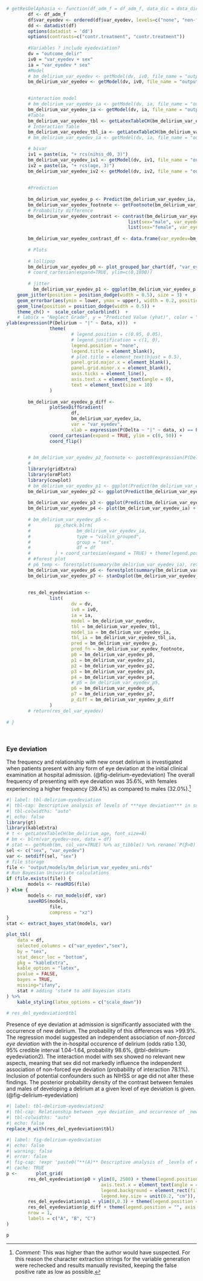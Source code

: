 ```r
# getResDelAphasia <- function(df_adm_f = df_adm_f, data_dic = data_dic){
        df <- df_adm_f
        df$var_eyedev <- ordered(df$var_eyedev, levels=c("none", "non-forced", "forced"))
        dd <- datadist(df)
        options(datadist = 'dd')
        options(contrasts=c("contr.treatment", "contr.treatment"))
        
        #Variables ? include eyedeviation?
        dv = "outcome_delir"
        iv0 = "var_eyedev + sex"
        ia = "var_eyedev * sex"
        #Model
        # bm_delirium_var_eyedev <- getModel(dv, iv0, file_name = "output/models/bm_delirium_var_eyedev", data = df, force_overwrite = FALSE)
        bm_delirium_var_eyedev <- getModel(dv, iv0, file_name = "output/models/bm_delirium_var_eyedev", data = df, force_overwrite = FALSE)

        
        #interaction model
        # bm_delirium_var_eyedev_ia <- getModel(dv, ia, file_name = "output/models/bm_delirium_var_eyedev_ia", data = df, force_overwrite = FALSE)
        bm_delirium_var_eyedev_ia <- getModel(dv, ia, file_name = "output/models/bm_delirium_var_eyedev_ia", data = df, force_overwrite = FALSE)
        #Table
        bm_delirium_var_eyedev_tbl <- getLatexTableCH(bm_delirium_var_eyedev, font_size=8)
        # Interaction Table
        bm_delirium_var_eyedev_tbl_ia <- getLatexTableCH(bm_delirium_var_eyedev_ia, font_size=8, interactions_only = TRUE)
        # bm_delirium_var_eyedev_ia <- getModel(dv, ia, file_name = "output/models/bm_delirium_var_eyedev_ia", data = df, force_overwrite = FALSE, imputation = TRUE)

        # bivar
        iv1 = paste(ia, "+ rcs(nihss_d0, 3)")
        bm_delirium_var_eyedev_iv1 <- getModel(dv, iv1, file_name = "output/models/bm_delirium_var_eyedev_iv1", data = df, force_overwrite = FALSE)
        iv2 = paste(ia, "+ rcs(age, 3)")
        bm_delirium_var_eyedev_iv2 <- getModel(dv, iv2, file_name = "output/models/bm_delirium_var_eyedev_iv2", data = df, force_overwrite = FALSE)
        
        
        #Prediction
        
        bm_delirium_var_eyedev_p <- Predict(bm_delirium_var_eyedev_ia, var_eyedev,  sex, funint=FALSE, fun=plogis, conf.int = TRUE)
        bm_delirium_var_eyedev_footnote <- getFootnote(bm_delirium_var_eyedev_p)
        # Probability difference
        bm_delirium_var_eyedev_contrast <- contrast(bm_delirium_var_eyedev_ia, 
                                             list(sex="male", var_eyedev=c(bm_delirium_var_eyedev_p$var_eyedev)),
                                             list(sex="female", var_eyedev=c(bm_delirium_var_eyedev_p$var_eyedev)))
        
        bm_delirium_var_eyedev_contrast_df <- data.frame(var_eyedev=bm_delirium_var_eyedev_contrast$var_eyedev, probability=bm_delirium_var_eyedev_contrast$PP)
        
        # Plots
        
        # lollipop
        bm_delirium_var_eyedev_p0 <- plot_grouped_bar_chart(df, "var_eyedev", "sex", chart_type = "lollipop")  
        # coord_cartesian(expand=TRUE, ylim=c(0,1800))
        
        # jitter
          bm_delirium_var_eyedev_p1 <- ggplot(bm_delirium_var_eyedev_p %>% as_tibble(), aes(x = var_eyedev, y = yhat, color = sex, group = sex)) +
    geom_jitter(position = position_dodge(width = 0.5), size = 3) +  
    geom_errorbar(aes(ymin = lower, ymax = upper), width = 0.2, position = position_dodge(width = 0.5)) +  # Adding error bars with the same jitter
    geom_line(position = position_dodge(width = 0.5)) + 
    theme_ch() +  scale_color_colorblind()  +
    # labs(x = "Neglect Grade", y = "Predicted Value (yhat)", color = "Sex") +  # Adding labels + coor_flip()
ylab(expression(P(Delirium ~ "|" ~ Data, x)))  +
                theme(
                        # legend.position = c(0.95, 0.05),
                        # legend.justification = c(1, 0),
                        legend.position = "none",
                        legend.title = element_blank(),
                        # plot.title = element_text(hjust = 0.5),
                        panel.grid.major.x = element_blank(),
                        panel.grid.minor.x = element_blank(),
                        axis.ticks = element_line(),
                        axis.text.x = element_text(angle = 0),
                        text = element_text(size = 10)
                )
        
        bm_delirium_var_eyedev_p_diff <-
                plotSexDiffGradient(
                        df,
                        bm_delirium_var_eyedev_ia,
                        var = "var_eyedev",
                        xlab = expression(P(Delta ~ "|" ~ data, x) == P(theta[F]-theta[M]))) +
                coord_cartesian(expand = TRUE, ylim = c(0, 50)) +
                coord_flip()
        

        # bm_delirium_var_eyedev_p2_footnote <- paste0(expression(P(Delta ~ "|" ~ data, x)), " is the posterior probability density of the contrast between females and males of developing a delirium at a given level of eyedeviation x.")
        # 
        library(gridExtra)
        library(ormPlot)
        library(cowplot)
        # bm_delirium_var_eyedev_p1 <- ggplot(Predict(bm_delirium_var_eyedev_ia, var_eyedev)) + theme_ch() + scale_color_viridis(discrete = TRUE, option = "D") + theme(plot.margin = unit(c(0.5,0,0,0.5), "cm"))
        bm_delirium_var_eyedev_p2 <- ggplot(Predict(bm_delirium_var_eyedev_ia, sex)) + theme_ch() + scale_color_viridis(discrete = TRUE, option = "D") + coord_cartesian(expand = TRUE, ylim = c(-4, 0)) + theme(plot.margin = unit(c(0.5,0,0,0.5), "cm"))
        
        bm_delirium_var_eyedev_p3 <- ggplot(Predict(bm_delirium_var_eyedev_ia, var_eyedev, sex, conf.int = FALSE)) + theme_ch() + scale_color_viridis(discrete = TRUE, option = "D")+ theme(plot.margin = unit(c(0.5,0,0,0.5), "cm")) 
        bm_delirium_var_eyedev_p4 <- plot(bm_delirium_var_eyedev_ia) + theme_ch() + scale_color_viridis(discrete = TRUE, option = "D") + coord_cartesian(expand = TRUE, xlim = c(-3, 3)) + theme(plot.margin = unit(c(0.5,0,0,0.5), "cm"))
        
        # bm_delirium_var_eyedev_p5 <-
        #         pp_check.blrm(
        #                 bm_delirium_var_eyedev_ia,
        #                 type = "violin_grouped",
        #                 group = "sex",
        #                 df = df
        #         ) + coord_cartesian(expand = TRUE) + theme(legend.position = "top", plot.margin = unit(c(0.5, 0, 0, 1), "cm"))
        # #forest plot
        # p6_temp <- forestplot(summary(bm_delirium_var_eyedev_ia), return_ggplots = TRUE)
        bm_delirium_var_eyedev_p6 <- forestplot(summary(bm_delirium_var_eyedev), return_ggplots = TRUE)
        bm_delirium_var_eyedev_p7 <- stanDxplot(bm_delirium_var_eyedev_ia, which="sex=male") + theme_ch() + coord_cartesian(expand = TRUE, xlim=c(0,1400), ylim=c(-10,25)) + coord_flip() + theme(plot.margin = unit(c(0.5,0,0,0.5), "cm"))
        
        
        res_del_eyedeviation <-
                list(
                        dv = dv,
                        iv0 = iv0,
                        ia = ia,
                        model = bm_delirium_var_eyedev,
                        tbl = bm_delirium_var_eyedev_tbl,
                        model_ia = bm_delirium_var_eyedev_ia,
                        tbl_ia = bm_delirium_var_eyedev_tbl_ia,
                        pred = bm_delirium_var_eyedev_p,
                        pred_fn = bm_delirium_var_eyedev_footnote,
                        p0 = bm_delirium_var_eyedev_p0,
                        p1 = bm_delirium_var_eyedev_p1,
                        p2 = bm_delirium_var_eyedev_p2,
                        p3 = bm_delirium_var_eyedev_p3,
                        p4 = bm_delirium_var_eyedev_p4,
                        # p5 = bm_delirium_var_eyedev_p5,
                        p6 = bm_delirium_var_eyedev_p6,
                        p7 = bm_delirium_var_eyedev_p7,
                        p_diff = bm_delirium_var_eyedev_p_diff
                )
        # return(res_del_var_eyedev)
        
# }
        
            

```

### Eye deviation

The frequency and relationship with new onset delirium is investigated when patients present with any form of eye deviation at the initial clinical examination at hospital admission. (@fig-delirium-eyedeviation) The overall frequency of presenting with eye deviation was 35.6%, with females experiencing a higher frequency (39.4%) as compared to males (32.0%).[^results_eyedeviation-1]

[^results_eyedeviation-1]: *Comment:* This was higher than the author would have suspected. For this reason the character extraction strings for the variable generation were rechecked and results manually revisited, keeping the false positive rate as low as possible.

```r
#| label: tbl-delirium-eyedeviation
#| tbl-cap: Descriptive analysis of levels of ***eye deviation*** in subgroups of sex
#| tbl-colwidths: "auto"
#| echo: false
library(gt)
library(kableExtra)
# t <- getLatexTableCH(bm_delirium_age, font_size=8)
# bm <- blrm(var_eyedev~sex, data = df)
# stat <- getRsmb(bm, col_var=TRUE) %>% as_tibble() %>% rename(`P(β>0)`=P)
sel <- c("sex", "var_eyedev")
var <- setdiff(sel, "sex")
# file storage
file <- "output/models/bm_delirium_var_eyedev_uni.rds"
# Run Bayesian Univariate calculations
if (file.exists(file)) {
        models <- readRDS(file)
} else {
        models <- run_models(df, var)
        saveRDS(models,
                file,
                compress = "xz")
}
stat <- extract_bayes_stat(models, var)

plot_tbl(
    data = df,
    selected_columns = c("var_eyedev","sex"),
    by = "sex",
    stat_descr_loc = "bottom",
    pkg = "kableExtra",
    kable_option = "latex",
    pvalue = FALSE,
    bayes = TRUE,
    missing="ifany",
    stat # adding 'stat# to add bayesian stats
) %>%
    kable_styling(latex_options = c("scale_down"))

# res_del_eyedeviation$tbl
```

Presence of eye deviation at admission is significantly associated with the occurrence of new delirium. The probability of this differences was \>99.9%. The regression model suggested an independent association of *non-forced eye deviation* with the in-hospital occurence of delirium (odds ratio 1.30, 95% credible interval 1.04--1.64, probability 98.6%, @tbl-delirium-eyedeviation2). The interaction model with sex showed no relevant new aspects, meaning that sex did not markedly influence the independent association of non-forced eye deviation (probability of interaction 78.1%). Inclusion of potential confounders such as NIHSS or age did not alter these findings. The posterior probability density of the contrast between females and males of developing a delirium at a given level of eye deviation is given. (@fig-delirium-eyedeviation)

```r
#| label: tbl-delirium-eyedeviation2
#| tbl-cap: Relationship between _eye deviation_ and occurrence of _new delirium_
#| tbl-colwidths: "auto"
#| echo: false
replace_H_with(res_del_eyedeviation$tbl)
```

```r
#| label: fig-delirium-eyedeviation
#| echo: false
#| warning: false
#| error: false
#| fig-cap: !expr 'paste0("**(A)** Descriptive analysis of _levels of eye deviation (no, non-forced, forced)_ stratified by biological sex. **(B)** Probability of occurrence of a new delirium given the different levels of eye deviation comparing females and males, **(C)** Differences in posterior probability of females - males in each level of eye deviation")'
#| cache: TRUE
p <-       plot_grid(
        res_del_eyedeviation$p0 + ylim(0, 2500) + theme(legend.position = c(0.83,0.95), 
                                   axis.text.x = element_text(angle = 45, hjust = 1),
                                   legend.background = element_rect(fill = NA),
                                   legend.key.size = unit(0.2, "cm")),
        res_del_eyedeviation$p1 + ylim(0,0.3) + theme(legend.position = "", axis.text.x = element_text(angle = 45, hjust = 1)),
        res_del_eyedeviation$p_diff + theme(legend.position = "", axis.text.x = element_text(angle = 45, hjust = 1)),
        nrow = 1,
        labels = c("A", "B", "C")
)

p

```
